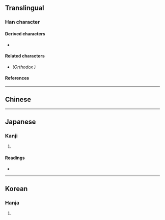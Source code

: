 {{also|嘗}}
{{character info/new}}
==Translingual==

===Han character===
{{Han char|rn=99|rad=甘|as=08|sn=13|four=|canj=FBRTM|ids=⿱𫩠甘}}

====Derived characters====
* {{l|mul|[[𭋌]], [[𧒩]], [[𨣛]], [[𩼝]], [[𣀏]], [[𥋤]]}}

====Related characters====
* {{l|mul|[[嘗]]}} ''(Orthodox {{w|Traditional Chinese characters|traditional form}})''

====References====
{{Han ref|kx=0754.160|dkj=21659|dj=1161.090|hdz=42414.110|uh=751E}}

----

==Chinese==
{{zh-see|嘗|v}}

----

==Japanese==

===Kanji===
{{ja-kanji|grade=|rs=甘08}}

# {{rfdef|ja|sort=甘08}}

====Readings====
* {{ja-readings|on=[[しょう]] (shō), [[じょう]] (jō)|kun=[[なめる]] (nameru), [[こころみる]] (kokoromiru), [[かって]] (katte)|nanori=}}

----

==Korean==

===Hanja===
{{ko-hanja|hangeul=상|eumhun=|rv=sang|mr=sang|y=sang}}

# {{rfdef|ko|sort=甘08}}